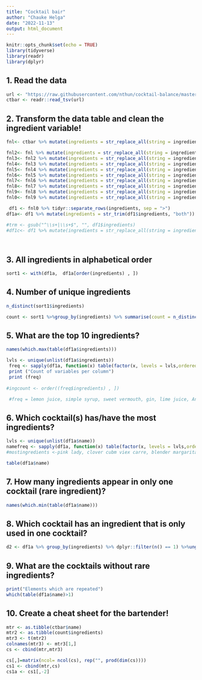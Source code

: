 ```yaml
---
title: "Cocktail bair"
author: "Chauke Helga"
date: "2022-11-13"
output: html_document
---
```


```r
knitr::opts_chunk$set(echo = TRUE)
library(tidyverse)
library(readr)
library(dplyr)
```

## 1. Read the data
```r
url <- "https://raw.githubusercontent.com/nthun/cocktail-balance/master/cocktail_data.tsv"
ctbar <- readr::read_tsv(url)
```
## 2. Transform the data table and clean the ingredient variable!
```r
fnl<- ctbar %>% mutate(ingredients = str_replace_all(string = ingredients, pattern = "[1234567890,.</()%]",replacement = ""))

fnl2<- fnl %>% mutate(ingredients = str_replace_all(string = ingredients, pattern = "drops", replacement = ""))
fnl3<- fnl2 %>% mutate(ingredients = str_replace_all(string = ingredients, pattern = "drop", replacement = ""))
fnl4<- fnl3 %>% mutate(ingredients = str_replace_all(string = ingredients, pattern = "dashes", replacement = ""))
fnl5<- fnl4 %>% mutate(ingredients = str_replace_all(string = ingredients, pattern = "abvbr", replacement = ""))
fnl6<- fnl5 %>% mutate(ingredients = str_replace_all(string = ingredients, pattern = "br", replacement = ""))
fnl7<- fnl6 %>% mutate(ingredients = str_replace_all(string = ingredients, pattern = "abv", replacement = ""))
fnl8<- fnl7 %>% mutate(ingredients = str_replace_all(string = ingredients, pattern = "oz", replacement = ""))
fnl9<- fnl8 %>% mutate(ingredients = str_replace_all(string = ingredients, pattern = "dash", replacement = ""))
fnl0<- fnl9 %>% mutate(ingredients = str_replace_all(string = ingredients, pattern = "bsp", replacement = ""))


```

```r
 df1 <- fnl0 %>% tidyr::separate_rows(ingredients, sep = ">")
df1a<- df1 %>% mutate(ingredients = str_trim(df1$ingredients, "both"))

#trm <- gsub("^\\s+|\\s+$", "", df1$ingredients)
#df1c<- df1 %>% mutate(ingredients = str_replace_all(string = ingredients, pattern = " ", replacement = ""))



```
```r

```

## 3. All ingredients in alphabetical order
```r
sort1 <- with(df1a,  df1a[order(ingredients) , ])
```

## 4. Number of unique ingredients
```r
n_distinct(sort1$ingredients)

count <- sort1 %>%group_by(ingredients) %>% summarise(count = n_distinct(ingredients))
```
## 5. What are the top 10 ingredients?
```r
names(which.max(table(df1a$ingredients)))

lvls <- unique(unlist(df1a$ingredients))
 freq <- sapply(df1a, function(x) table(factor(x, levels = lvls,ordered = TRUE)))
 print ("Count of variables per column")
 print (freq)
 
#ingcount <- order((freq$ingredients) , ])

 #freq = lemon juice, simple syrup, sweet vermouth, gin, lime juice, Angostura bitters, saline solution, water, rye, cognac 

```
## 6. Which cocktail(s) has/have the most ingredients?
```r
lvls <- unique(unlist(df1a$name))
namefreq <- sapply(df1a, function(x) table(factor(x, levels = lvls,ordered = TRUE)))
#mostingredients <-pink lady, clover cubm viex carre, blender margarita, carbonated negroni

table(df1a$name)
```


## 7. How many ingredients appear in only one cocktail (rare ingredient)?
```r
names(which.min(table(df1a$name)))
```
## 8. Which cocktail has an ingredient that is only used in one cocktail?
```r
d2 <- df1a %>% group_by(ingredients) %>% dplyr::filter(n() == 1) %>%ungroup()
```
## 9. What are the cocktails without rare ingredients?
```r
print("Elements which are repeated")
which(table(df1a$name)>1)
```
## 10. Create a cheat sheet for the bartender!
```r
mtr <- as.tibble(ctbar$name)
mtr2 <- as.tibble(count$ingredients)
mtr3 <- t(mtr2)
colnames(mtr3) <- mtr3[1,]
cs <- cbind(mtr,mtr3)

cs[,]=matrix(ncol= ncol(cs), rep("", prod(dim(cs))))
cs1 <- cbind(mtr,cs)
cs1a <- cs1[,-2]

```

